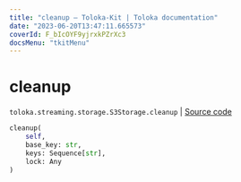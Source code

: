 ```yaml
---
title: "cleanup — Toloka-Kit | Toloka documentation"
date: "2023-06-20T13:47:11.665573"
coverId: F_bIcOYF9yjrxkPZrXc3
docsMenu: "tkitMenu"
---
```


# cleanup

`toloka.streaming.storage.S3Storage.cleanup` | [Source code](https://github.com/Toloka/toloka-kit/blob/v1.2.0/src/streaming/storage.py#L244)

```python
cleanup(
    self,
    base_key: str,
    keys: Sequence[str],
    lock: Any
)
```